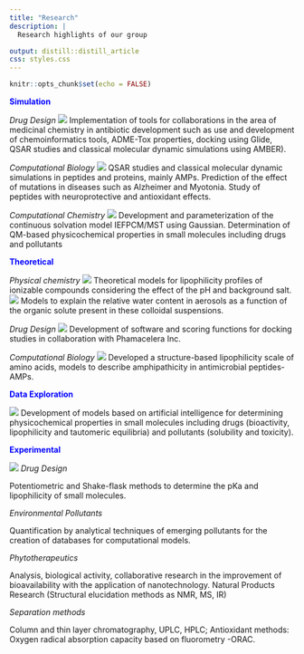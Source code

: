 ```yaml
---
title: "Research"
description: |
  Research highlights of our group

output: distill::distill_article
css: styles.css
---
```


```r
knitr::opts_chunk$set(echo = FALSE)
```
<span style="color: blue;">
**Simulation**
</span>

*Drug Design*
![](simulation_dd.png)
Implementation of tools for collaborations in the area of medicinal chemistry in antibiotic development such as use and development of chemoinformatics tools, ADME-Tox properties, docking using Glide, QSAR studies and classical molecular dynamic simulations using AMBER). 

*Computational Biology* 
![](web1.png)
QSAR studies and classical molecular dynamic simulations in peptides and proteins, mainly AMPs. Prediction of the effect of mutations in diseases such as Alzheimer and Myotonia. Study of peptides with neuroprotective and antioxidant effects. 

*Computational Chemistry* 
![](simulation_cc.png)
Development and parameterization of the continuous solvation model IEFPCM/MST using
Gaussian. Determination of QM-based physicochemical properties in small molecules including drugs and pollutants

<span style="color: blue;">
**Theoretical**
</span>

*Physical chemistry* 
![](theo_pc.png)
Theoretical models for lipophilicity profiles of ionizable compounds considering the
effect of the pH and background salt. 
![](theo_cb2.png)
Models to explain the relative water content in aerosols as a function of the organic solute present in these colloidal suspensions. 

*Drug Design* 
![](theo_dd.png)
Development of software and scoring functions for docking studies in collaboration with Phamacelera Inc. 

*Computational Biology* 
![](theo_cb.png)
Developed a structure-based lipophilicity scale of amino acids, models to describe amphipathicity in antimicrobial peptides-AMPs.

<span style="color: blue;">
**Data Exploration** 
</span>

![](data1.png)
Development of models based on artificial intelligence for determining physicochemical properties in small molecules including drugs (bioactivity, lipophilicity and tautomeric equilibria) and pollutants (solubility and
toxicity).

<span style="color: blue;">
**Experimental**
</span>

![](exp.jpg)
*Drug Design* 

Potentiometric and Shake-flask methods to determine the
pKa and lipophilicity of small molecules. 

*Environmental Pollutants*

Quantification by analytical techniques of emerging pollutants for the creation of databases for computational models.

*Phytotherapeutics* 

Analysis, biological activity, collaborative research in the improvement of bioavailability with the application of nanotechnology. 
Natural Products Research (Structural elucidation methods as NMR, MS, IR)

*Separation methods* 

Column and thin layer chromatography, UPLC, HPLC; Antioxidant methods: Oxygen radical
absorption capacity based on fluorometry -ORAC. 


